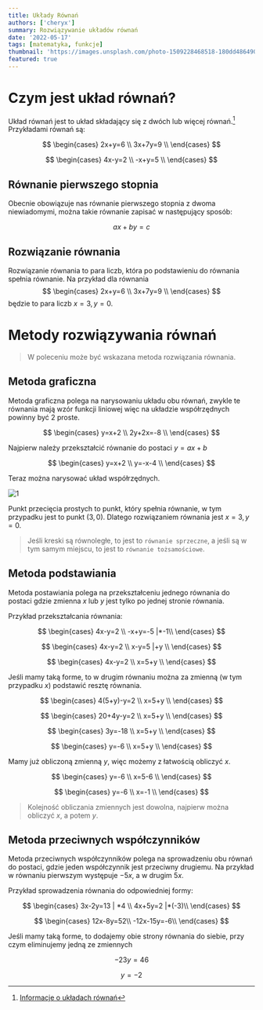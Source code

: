 ```yaml
---
title: Układy Równań
authors: ['cheryx']
summary: Rozwiązywanie układów równań
date: '2022-05-17'
tags: [matematyka, funkcje]
thumbnail: 'https://images.unsplash.com/photo-1509228468518-180dd4864904?ixlib=rb-1.2.1&ixid=MnwxMjA3fDB8MHxwaG90by1wYWdlfHx8fGVufDB8fHx8&auto=format&fit=crop&w=500&q=80'
featured: true
---
```


# Czym jest układ równań?

Układ równań jest to układ składający się z dwóch lub więcej równań.[^uklady] Przykładami równań są:

$$
\begin{cases}
    2x+y=6 \\
    3x+7y=9 \\
\end{cases}
$$

$$
\begin{cases}
    4x-y=2 \\
    -x+y=5 \\
\end{cases}
$$

## Równanie pierwszego stopnia

Obecnie obowiązuje nas równanie pierwszego stopnia z dwoma niewiadomymi, można takie równanie zapisać w następujący sposób:

$$
ax+by=c
$$

## Rozwiązanie równania

Rozwiązanie równania to para liczb, która po podstawieniu do równania spełnia równanie. Na przykład dla równania
$$
\begin{cases}
    2x+y=6 \\
    3x+7y=9 \\
\end{cases}
$$
będzie to para liczb $x = 3, y = 0$.

# Metody rozwiązywania równań

> W poleceniu może być wskazana metoda rozwiązania równania.

## Metoda graficzna

Metoda graficzna polega na narysowaniu układu obu równań, zwykle te równania mają wzór funkcji liniowej więc na układzie współrzędnych powinny być 2 proste.

$$
\begin{cases}
    y=x+2 \\
    2y+2x=-8 \\
\end{cases}
$$

Najpierw należy przekształcić równanie do postaci $y=ax+b$

$$
\begin{cases}
    y=x+2 \\
    y=-x-4 \\
\end{cases}
$$

Teraz można narysować układ współrzędnych.

![1](https://user-images.githubusercontent.com/58445363/169099881-5a8cb295-bf28-4b2b-a8ac-46ca9b4ea922.png)

Punkt przecięcia prostych to punkt, który spełnia równanie, w tym przypadku jest to punkt $(3, 0)$. Dlatego rozwiązaniem równania jest $x=3, y=0$.

> Jeśli kreski są równoległe, to jest to `równanie sprzeczne`, a jeśli są w tym samym miejscu, to jest to `równanie tożsamościowe`.

## Metoda podstawiania

Metoda postawiania polega na przekształceniu jednego równania do postaci gdzie zmienna $x$ lub $y$ jest tylko po jednej stronie równania.

Przykład przekształcania równania:

$$
\begin{cases}
    4x-y=2 \\ 
    -x+y=-5 |*-1\\
\end{cases}
$$

$$
\begin{cases}
    4x-y=2 \\ 
    x-y=5 |+y \\
\end{cases}
$$

$$
\begin{cases}
    4x-y=2 \\ 
    x=5+y \\
\end{cases}
$$

Jeśli mamy taką forme, to w drugim równaniu można za zmienną (w tym przypadku $x$) podstawić resztę równania.

$$
\begin{cases}
    4(5+y)-y=2 \\ 
    x=5+y \\
\end{cases}
$$

$$
\begin{cases}
    20+4y-y=2 \\ 
    x=5+y \\
\end{cases}
$$

$$
\begin{cases}
    3y=-18 \\ 
    x=5+y \\
\end{cases}
$$

$$
\begin{cases}
    y=-6 \\ 
    x=5+y \\
\end{cases}
$$

Mamy już obliczoną zmienną $y$, więc możemy z łatwością obliczyć $x$.

$$
\begin{cases}
    y=-6 \\ 
    x=5-6 \\
\end{cases}
$$

$$
\begin{cases}
    y=-6 \\ 
    x=-1 \\
\end{cases}
$$

> Kolejność obliczania zmiennych jest dowolna, najpierw można obliczyć $x$, a potem $y$.

## Metoda przeciwnych współczynników

Metoda przeciwnych współczynników polega na sprowadzeniu obu równań do postaci, gdzie jeden współczynnik jest przeciwny drugiemu. Na przykład w równaniu pierwszym występuje $-5x$, a w drugim $5x$.

Przykład sprowadzenia równania do odpowiedniej formy:

$$
\begin{cases}
    3x-2y=13 | *4 \\ 
    4x+5y=2 |*(-3)\\
\end{cases}
$$

$$
\begin{cases}
    12x-8y=52\\
    -12x-15y=-6\\
\end{cases}
$$

Jeśli mamy taką forme, to dodajemy obie strony równania do siebie, przy czym eliminujemy jedną ze zmiennych

$$
-23y=46
$$

$$
y=-2
$$

[^uklady]: [Informacje o układach równań](https://en.wikipedia.org/wiki/System_of_linear_equations)